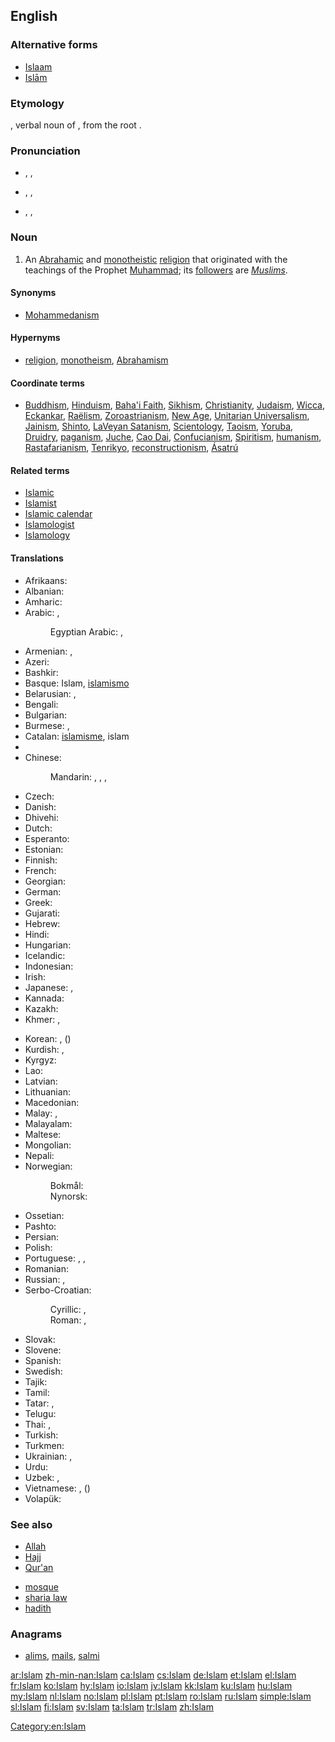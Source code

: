 {{also|islam|İslam|islám}}
==English==

===Alternative forms===
* [[Islaam]]
* [[Islām]]

===Etymology===
{{etyl|ar|en}} {{term|اسلام|إِسْلَام|tr=ʾislām|submission (to the will of God)|lang=ar}}, verbal noun of {{term|أسلم|أَسْلَمَ|tr=ʾaslama|lang=ar}}, from the root {{ar-root|س|ل|م}}.

===Pronunciation===
* {{enPR|ĭs-läm'}}, {{IPA|/ɪsˈlɑːm/}}, {{X-SAMPA|/Is"lA:m/}}
* {{enPR|ĭz-läm'}}, {{IPA|/ɪzˈlɑːm/}}, {{X-SAMPA|/Iz"lA:m/}}
* {{enPR|ĭz'lăm}}, {{IPA|/ˈɪzlæm/}}, {{X-SAMPA|/"Izl{m/}}

===Noun===
{{en-noun|-}}
{{wikipedia}}

# An [[Abrahamic]] and [[monotheistic]] [[religion]] that originated with the teachings of the Prophet [[Muhammad]]; its [[follower]]s are ''[[Muslim]]s''.

====Synonyms====
* [[Mohammedanism]] {{qualifier|dated, sometimes considered offensive}}

====Hypernyms====
* [[religion]], [[monotheism]], [[Abrahamism]]

====Coordinate terms====
* [[Buddhism]], [[Hinduism]], [[Baha'i Faith]], [[Sikhism]], [[Christianity]], [[Judaism]], [[Wicca]], [[Eckankar]], [[Raëlism]], [[Zoroastrianism]], [[New Age]], [[Unitarian Universalism]], [[Jainism]], [[Shinto]], [[LaVeyan Satanism]], [[Scientology]], [[Taoism]], [[Yoruba]], [[Druidry]], [[paganism]], [[Juche]], [[Cao Dai]], [[Confucianism]], [[Spiritism]], [[humanism]], [[Rastafarianism]], [[Tenrikyo]], [[reconstructionism]], [[Ásatrú]]

====Related terms====
* [[Islamic]]
* [[Islamist]]
* [[Islamic calendar]]
* [[Islamologist]]
* [[Islamology]]

====Translations====
{{trans-top|religion}}
* Afrikaans: {{t-|af|Islam}}
* Albanian: {{t-|sq|Islam}}
* Amharic: {{t-|am|እስልምና|sc=Ethi}}
* Arabic: {{t+|ar|الإسلام|m|tr=al-ʾislām}}, {{t-|ar|الدين|m|tr=al-dīn}}
*: Egyptian Arabic: {{tø|arz|إسلام|m|tr=islam|sc=Arab}}, {{tø|arz|الإسلام|m|tr=elislam |sc=Arab}}
* Armenian: {{t-|hy|իսլամ|tr=islam}}, {{t-|hy|մահմեդականություն|tr=mahmedakanut'yun}}
* Azeri: {{t-|az|islam}}
* Bashkir: {{tø|ba|ислам|tr=islam|sc=Cyrl}}
* Basque: Islam, [[islamismo]]
* Belarusian: {{t+|be|іслам|m|tr=islám}},  {{t-|be|мусульманства|n|tr=musulʹmánstva}}
* Bengali: {{t+|bn|ইসলাম|tr=islam|sc=Beng}}
* Bulgarian: {{t+|bg|ислям|m|tr=isljám}}
* Burmese: {{t-|my|အစ္စလမ်|tr=i' salan|sc=Mymr}}, {{t-|my|အစ္စလာမ်ဘာသာ|sc=Mymr}}
* Catalan: [[islamisme]], islam
* {{trreq|ce}}
* Chinese:
*: Mandarin: {{t-|cmn|回教|tr=Huí-jiào|sc=Hani}}, {{t|cmn|伊斯蘭教|sc=Hani}}, {{t|cmn|伊斯兰教|tr=Yīsīlán-jiào|sc=Hani}}, {{t-|cmn|清真教|tr=Qīngzhēn-jiào|sc=Hani}}
* Czech: {{t+|cs|islám|m}}
* Danish: {{t-|da|islam}}
* Dhivehi: {{t-|dv|އިސްލާމް|sc=Thaa}}
* Dutch: {{t+|nl|islam|m}}
* Esperanto: {{t-|eo|islamo}}
* Estonian: {{t-|et|islam}}
* Finnish: {{t+|fi|islam}}
* French: {{t+|fr|Islam|m}}
* Georgian: {{t-|ka|ისლამი|tr=islami|sc=Geor}}
* German: {{t+|de|Islam|m}}
* Greek: {{t-|el|Ισλάμ|n|tr=Islám}}
* Gujarati: {{t-|gu|ઇસ્લામ|tr=islām|sc=Gujr}}
* Hebrew: {{t-|he|איסלאם|m|tr=islám}}
* Hindi: {{t+|hi|इस्लाम|tr=islām}}
* Hungarian: {{t+|hu|iszlám}}
* Icelandic: {{t-|is|íslam}}
* Indonesian: {{t-|id|Islam}}
* Irish: {{t-|ga|Ioslam|m}}
* Japanese: {{t-|ja|イスラム教|tr=イスラムきょう, Isuramu-kyō}}, {{t-|ja|回教|tr=かいきょう, Kai-kyō}}
* Kannada: {{t-|kn|ಇಸ್ಲಾಂ|tr=islām|sc=Knda}}
* Kazakh: {{t|kk|Исләм|tr=Isləm|sc=Cyrl}}
* Khmer: {{t-|km|សាសនាឥស្លាម|sc=Khmr|tr=saasnaa eslaam}}, {{t-|km|អិស្លាម|tr=ihslaam|sc=Khmr}}
{{trans-mid}}
* Korean: {{t+|ko|이슬람교|tr=Iseullam-gyo|sc=Hang}}, {{t-|ko|회교|tr=Hwi-gyo|sc=Hang}} ({{t+|ko|回教|sc=Hani}})
* Kurdish: {{t+|ku|Îslam}}, {{t+|ku|ئیسلام|sc=ku-Arab}}
* Kyrgyz: {{t-|ky|Ислам|tr=Islám|sc=Cyrl}}
* Lao: {{t-|lo|ສາດສະໜາໂມຮຳເມັດ|tr=sȁːtsánǎː móː hám mēt|sc=Laoo}}
* Latvian: {{t-|lv|islams|m}}
* Lithuanian: {{t-|lt|islamas|m}}
* Macedonian: {{t-|mk|ислам|m|tr=íslam}}
* Malay: {{t-|ms|Islam}}, {{t-|ms|agama Islam}}
* Malayalam: {{t-|ml|ഇസ്‌ലാം|tr=islām|sc=Mlym}}
* Maltese: {{t-|mt|Iżlam|m}}
* Mongolian: {{t-|mn|ислам|tr=islám|sc=Cyrl}}
* Nepali: {{t-|ne|इस्लाम|tr=islām|sc=Deva}}
* Norwegian:
*: Bokmål: {{t+|nb|islam|m}}
*: Nynorsk: {{t-|nn|islam|m}}
* Ossetian: {{tø|os|пысылмон дин|tr=pysylmon din|sc=Cyrl}}
* Pashto: {{t+|ps|اسلام|m|tr=islām|sc=ps-Arab}}
* Persian: {{t+|fa|اسلام|tr=eslâm}}
* Polish: {{t+|pl|islam|m}}
* Portuguese: {{t-|pt|Islã|m}}, {{t-|pt|Islão|m}}, {{t-|pt|Islame|m}}
* Romanian: {{t-|ro|islam}}
* Russian: {{t+|ru|ислам|m|tr=islám}}, {{t+|ru|мусульманство|n|tr=musulʹmánstvo}}
* Serbo-Croatian:
*: Cyrillic: {{t-|sh|ислам|m|sc=Cyrl}}, {{t-|sh|мухамеданство|n|sc=Cyrl}}
*: Roman: {{t-|sh|islam|m}}, {{t-|sh|muhamedanstvo|n}}
* Slovak: {{t-|sk|islám|m}}
* Slovene: {{t+|sl|islam|m}}
* Spanish: {{t-|es|Islam|m}}
* Swedish: {{t+|sv|islam}}
* Tajik: {{t-|tg|Ислом|tr=Islom|sc=Cyrl}}
* Tamil: {{t+|ta|இசுலாம்|tr=iculām}}
* Tatar: {{t+|tt|ислам|tr=islam|sc=Cyrl}}, {{t-|tt|Ислам|tr=Íslam|sc=Cyrl}}
* Telugu: {{t-|te|ఇస్లాం మతం|tr=islām matam}}
* Thai: {{t-|th|อิสลาม|tr=ìt-sà-laam}}, {{t-|th|ศาสนาอิสลาม|tr=săa-sà-ná ìt-sà-laam}}
* Turkish: {{t+|tr|İslam}}
* Turkmen: {{t-|tk|Yslam}}
* Ukrainian: {{t-|uk|іслам|m|tr=islám}},  {{t-|uk|мусульманство|n|tr=musulʹmánstvo}}
* Urdu: {{t-|ur|اسلام|tr=islām}}
* Uzbek: {{t-|uz|islom}}, {{t-|uz|Islom}}
* Vietnamese: {{t+|vi|Hồi giáo}}, ({{t-|vi|回教|sc=Hani}})
* Volapük: {{t+|vo|slam}}
{{trans-bottom}}

===See also===
{{top2}}
* [[Allah]]
* [[Hajj]]
* [[Qur'an]]
{{mid2}}
* [[mosque]]
* [[sharia law]]
* [[hadith]]
{{bottom}}

===Anagrams===
* [[alims#English|alims]], [[mails#English|mails]], [[salmi#English|salmi]]

[[Category:en:Islam]]

[[ar:Islam]]
[[zh-min-nan:Islam]]
[[ca:Islam]]
[[cs:Islam]]
[[de:Islam]]
[[et:Islam]]
[[el:Islam]]
[[fr:Islam]]
[[ko:Islam]]
[[hy:Islam]]
[[io:Islam]]
[[jv:Islam]]
[[kk:Islam]]
[[ku:Islam]]
[[hu:Islam]]
[[my:Islam]]
[[nl:Islam]]
[[no:Islam]]
[[pl:Islam]]
[[pt:Islam]]
[[ro:Islam]]
[[ru:Islam]]
[[simple:Islam]]
[[sl:Islam]]
[[fi:Islam]]
[[sv:Islam]]
[[ta:Islam]]
[[tr:Islam]]
[[zh:Islam]]